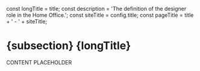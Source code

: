 


const longTitle = title;
const description = 'The definition of the designer role in the Home Office.';
const siteTitle = config.title;
const pageTitle = title + ' - ' + siteTitle;

<SubsectionWrap>
  <head>
    <title>{pageTitle}</title>
    <meta name="description" content={description} />
    <meta name="og:title" content={title} />
    <meta name="og:description" content={description} />
  </head>
  <h1>
    <span className="caption">{subsection}</span>
    {longTitle}
  </h1>

CONTENT PLACEHOLDER

</SubsectionWrap>
